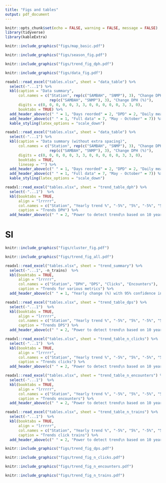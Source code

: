 ```yaml
---
title: "Figs and tables"
output: pdf_document
---
```


```r
knitr::opts_chunk$set(echo = FALSE, warning = FALSE, message = FALSE)
library(tidyverse)
library(kableExtra)
```


```r
knitr::include_graphics("figs/map_basic.pdf")
```

```r
knitr::include_graphics("figs/season_fig.pdf")
```

```r
knitr::include_graphics("figs/trend_fig_dph.pdf")
```


```r
knitr::include_graphics("figs/data_fig.pdf")
```

```r
readxl::read_excel("tables.xlsx", sheet = "data_table") %>% 
  select(-"...1") %>% 
  kbl(caption = "Data summary", 
      col.names = c("Station", rep(c("SAMBAH", "SNMP"), 3), "Change DPH (%)",
                    rep(c("SAMBAH", "SNMP"), 3), "Change DPH (%)"),
      digits = c(0, 0, 0, 0, 0, 3, 3, 0, 0, 0, 0, 0, 3, 3, 0),
      booktabs = TRUE) %>% 
  add_header_above(c(" " = 1, "Days reorded" = 2, "DPD" = 2, "Daily mean DPH" = 2, " " = 1, "Days reorded" = 2, "DPD" = 2, "Daily mean DPH" = 2, " " = 1)) %>% 
  add_header_above(c(" " = 1, "Full data" = 7, "May - October" = 7)) %>% 
  kable_styling(latex_options = "scale_down")
```

```r
readxl::read_excel("tables.xlsx", sheet = "data_table") %>% 
  select(-"...1") %>% 
  kbl(caption = "Data summary (without extra spacing)", 
      col.names = c("Station", rep(c("SAMBAH", "SNMP"), 3), "Change DPH (%)",
                    rep(c("SAMBAH", "SNMP"), 3), "Change DPH (%)"),
      digits = c(0, 0, 0, 0, 0, 3, 3, 0, 0, 0, 0, 0, 3, 3, 0),
      booktabs = TRUE,
      linesep = "") %>% 
  add_header_above(c(" " = 1, "Days reorded" = 2, "DPD" = 2, "Daily mean DPH" = 2, " " = 1, "Days reorded" = 2, "DPD" = 2, "Daily mean DPH" = 2, " " = 1)) %>% 
  add_header_above(c(" " = 1, "Full data" = 7, "May - October" = 7)) %>% 
  kable_styling(latex_options = "scale_down")
```


```r
readxl::read_excel("tables.xlsx", sheet = "trend_table_dph") %>% 
  select(-"...1")  %>% 
  kbl(booktabs = TRUE, 
      align = "lrrrrr",
      col.names = c("Station", "Yearly trend %", "-5%", "5%", "-5%", "5%"),
      caption = "Trends DPH") %>% 
  add_header_above(c(" " = 2, "Power to detect trend\n based on 10 years data" = 2, "Years required\n for 80% power" = 2))
```


# SI


```r
knitr::include_graphics("figs/cluster_fig.pdf")
```

```r
knitr::include_graphics("figs/trend_fig_all.pdf")
```


```r
readxl::read_excel("tables.xlsx", sheet = "trend_summary") %>% 
  select(-"...1", -n_trains)  %>% 
  kbl(booktabs = TRUE, 
      align = "lrrrrr",
      col.names = c("Station", "DPH", "DPS", "Clicks", "Encounters"),
      caption = "Trends for various metrics") %>% 
  add_header_above(c(" " = 1, "Yearly change (%) with 95% confidence intervals" = 4))
```


```r
readxl::read_excel("tables.xlsx", sheet = "trend_table_dps") %>% 
  select(-"...1")  %>% 
  kbl(booktabs = TRUE, 
      align = "lrrrrr",
      col.names = c("Station", "Yearly trend %", "-5%", "5%", "-5%", "5%"),
      caption = "Trends DPS") %>% 
  add_header_above(c(" " = 2, "Power to detect trend\n based on 10 years data" = 2, "Years required\n for 80% power" = 2))
```

```r
readxl::read_excel("tables.xlsx", sheet = "trend_table_n_clicks") %>% 
  select(-"...1")  %>% 
  kbl(booktabs = TRUE, 
      align = "lrrrrr",
      col.names = c("Station", "Yearly trend %", "-5%", "5%", "-5%", "5%"),
      caption = "Trends clicks") %>% 
  add_header_above(c(" " = 2, "Power to detect trend\n based on 10 years data" = 2, "Years required\n for 80% power" = 2))
```

```r
readxl::read_excel("tables.xlsx", sheet = "trend_table_n_encounters") %>% 
  select(-"...1")  %>% 
  kbl(booktabs = TRUE, 
      align = "lrrrrr",
      col.names = c("Station", "Yearly trend %", "-5%", "5%", "-5%", "5%"),
      caption = "Trends encounters") %>% 
  add_header_above(c(" " = 2, "Power to detect trend\n based on 10 years data" = 2, "Years required\n for 80% power" = 2))
```

```r
readxl::read_excel("tables.xlsx", sheet = "trend_table_n_trains") %>% 
  select(-"...1")  %>% 
  kbl(booktabs = TRUE, 
      align = "lrrrrr",
      col.names = c("Station", "Yearly trend %", "-5%", "5%", "-5%", "5%"),
      caption = "Trends click trains") %>% 
  add_header_above(c(" " = 2, "Power to detect trend\n based on 10 years data" = 2, "Years required\n for 80% power" = 2))
```

```r
knitr::include_graphics("figs/trend_fig_dps.pdf")
```

```r
knitr::include_graphics("figs/trend_fig_n_clicks.pdf")
```

```r
knitr::include_graphics("figs/trend_fig_n_encounters.pdf")
```

```r
knitr::include_graphics("figs/trend_fig_n_trains.pdf")
```
